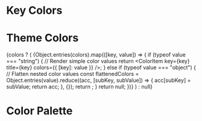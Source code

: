 


<Meta title="Style Guide/Colors" />

# Key Colors

<ThemeColors/>


# Theme Colors

{colors ? (
  <ColorPalette>
    {Object.entries(colors).map(([key, value]) => {
      if (typeof value === "string") {
        // Render simple color values
        return <ColorItem key={key} title={key} colors={{ [key]: value }} />;
      } else if (typeof value === "object") {
        // Flatten nested color values
        const flattenedColors = Object.entries(value).reduce((acc, [subKey, subValue]) => {
          acc[subKey] = subValue;
          return acc;
        }, {});
        return <ColorItem key={key} title={key} colors={flattenedColors} />;
      }
      return null;
    })}
  </ColorPalette>
) : null}


# Color Palette

<div className="pt-32">
  <ColorPalette>
    <ColorItem
      title="Banana"
      subtitle="Yellow"
      colors={{
        "500": "#FAD161",
        "400": "#FBDA7F",
        "300": "#FCE29C",
        "200": "#FDEBBA",
        "100": "#FEF4D8",
        "50": "#FEF8E6",
      }}
    />
    <ColorItem
      title="Plummy"
      subtitle="Maroon"
      colors={{
        "500": "#A04163",
        "400": "#BB597C",
        "300": "#CA7D99",
        "200": "#D9A1B5",
        "100": "#E8C5D2",
        "50": "#EFD8E0",
      }}
    />
    <ColorItem
      title="Cherry"
      subtitle="Red"
      colors={{
        "500": "#FF005B",
        "400": "#FF337C",
        "300": "#FF669D",
        "200": "#FF99BD",
        "100": "#FFCCDE",
        "50": "#FFE5EF",
      }}
    />
    <ColorItem
      title="Pistachio"
      subtitle="Green"
      colors={{
        "500": "#7AFAD4",
        "400": "#93FBDC",
        "300": "#ABFCE4",
        "200": "#C4FDEC",
        "100": "#DCFEF4",
        "50": "#E9FEF8",
      }}
    />
    <ColorItem
      title="Raisin"
      subtitle="Black"
      colors={{
        "500": "#27272B",
        "400": "#47474E",
        "300": "#666671",
        "200": "#878792",
        "100": "#AAAAB2",
        "50": "#BBBBC1",
      }}
    />
    <ColorItem
      title="Coconut"
      subtitle="White"
      colors={{
        "": "#FAF3EC",
      }}
    />
  </ColorPalette>
</div>